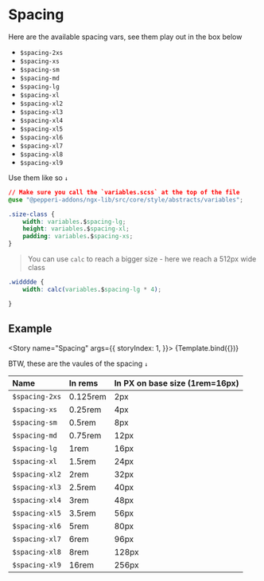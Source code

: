 

<Meta title="Abstracts/Spacing" component={Spacing} />


# Spacing

Here are the available spacing vars, see them play out in the box below

- `$spacing-2xs`
- `$spacing-xs`
- `$spacing-sm`
- `$spacing-md`
- `$spacing-lg`
- `$spacing-xl`
- `$spacing-xl2`
- `$spacing-xl3`
- `$spacing-xl4`
- `$spacing-xl5`
- `$spacing-xl6`
- `$spacing-xl7`
- `$spacing-xl8`
- `$spacing-xl9`


Use them like so `↓`

```css
// Make sure you call the `variables.scss` at the top of the file
@use "@pepperi-addons/ngx-lib/src/core/style/abstracts/variables";

.size-class {
    width: variables.$spacing-lg;
    height: variables.$spacing-xl;
    padding: variables.$spacing-xs;
}
```

> You can use `calc` to reach a bigger size - here we reach a 512px wide class

```css
.widddde {
    width: calc(variables.$spacing-lg * 4);

}
```
## Example

<Story name="Spacing" args={{
        storyIndex: 1,
    }}>
    {Template.bind({})}
</Story>

BTW, these are the vaules of the spacing `↓`

| Name | In rems | In PX on base size (1rem=16px) |
|:---|:---|:---|
|`$spacing-2xs` |  0.125rem | 2px |
|`$spacing-xs`  |  0.25rem  | 4px |
|`$spacing-sm`  |  0.5rem   | 8px |
|`$spacing-md`  |  0.75rem  | 12px |
|`$spacing-lg`  |  1rem     | 16px |
|`$spacing-xl`  |  1.5rem   | 24px |
|`$spacing-xl2` |  2rem     | 32px |
|`$spacing-xl3` |  2.5rem   | 40px  |
|`$spacing-xl4` |  3rem     |   48px  |
|`$spacing-xl5` |  3.5rem   | 56px  |
|`$spacing-xl6` |  5rem     |   80px  |
|`$spacing-xl7` |  6rem     |   96px  |
|`$spacing-xl8` |  8rem     |   128px  |
|`$spacing-xl9` |  16rem    |  256px  |
